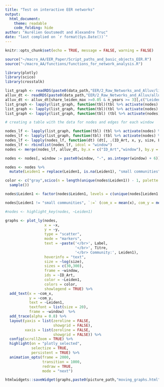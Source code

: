 ```yaml
---
title: "Test on interactive EER networks"
output: 
  html_document:
    theme: readable
    code_folding: hide
author: "Aurélien Goutsmedt and Alexandre Truc"
date: "last complied on `r format(Sys.Date())`"
---
```


```r
knitr::opts_chunk$set(echo = TRUE, message = FALSE, warning = FALSE)
```

```r
source("~/macro_AA/EER_Paper/Script_paths_and_basic_objects_EER.R")
source("~/macro_AA/functions/functions_for_network_analysis.R")
```

```r
library(plotly)
library(scico)
library(crosstalk)

list_graph <- readRDS(paste0(data_path,"EER/2_Raw_Networks_and_Alluv/list_networks.rds"))
alluv_dt <- readRDS(paste0(data_path,"EER/2_Raw_Networks_and_Alluv/alluv_dt.rds"))
alluv_dt <- alluv_dt[share_leiden_max >=0.05 & n_years >= 3][,c("Leiden1","Window","Id")]
list_graph <- lapply(list_graph, function(tbl)(tbl %>% activate(nodes) %>% mutate(Leiden_num = as.character(Leiden_num))))
list_graph <- lapply(list_graph, function(tbl)(tbl %>% activate(nodes) %>% mutate(size = replace(size, size == 0, 1))))
list_graph <- lapply(list_graph, function(tbl) (tbl %>% activate(nodes) %>% mutate(x = rescale(x, to = c(0,1000)), y = rescale(y, to = c(0,1000)))))

# creating a table with the data for nodes and edges for each window

nodes_lf <- lapply(list_graph, function(tbl) (tbl %>% activate(nodes) %>% mutate(x = rescale(x), y = rescale(y))))
nodes_lf <- lapply(list_graph, function(tbl) (tbl %>% activate(nodes) %>% as.data.table()))
nodes_lf <- lapply(nodes_lf, function(dt) (dt[, .(ID_Art, x, y, size, Leiden_num, Label, Titre, Nom_ISI)]))
nodes_lf <- rbindlist(nodes_lf, idcol = "window")
nodes <- merge(nodes_lf, alluv_dt, by.x = c("ID_Art","window"), by.y = c("Id","Window"), all.x = TRUE) 

nodes <- nodes[, window := paste0(window, "-", as.integer(window) + 6)][order(ID_Art, window)]

nodes <- nodes %>% 
  mutate(Leiden1 = replace(Leiden1, is.na(Leiden1), "small communities"))

color <- c("gray",scico(n = length(unique(nodes$Leiden1)) - 1, palette = "roma") %>% 
  sample())

nodes$Leiden1 <- factor(nodes$Leiden1, levels = c(unique(nodes[Leiden1 == "small communities"]$Leiden1), unique(nodes[Leiden1 != "small communities"]$Leiden1)))

nodes[Leiden1 != "small communities", `:=` (com_x = mean(x), com_y = mean(y)), by = c("Leiden1","window")]

#nodes <- highlight_key(nodes, ~Leiden1)

graphs <- plot_ly(nodes, 
                  x = ~x, 
                  y = ~y,
                  type = "scatter",
                  mode = "markers",
                  text = ~paste('</br>', Label,
                                '</br>', Titre,
                                '</br> Community:', Leiden1),
                  hoverinfo = "text",
                  size = ~log(size),
                  sizes = c(30,300),
                  frame = ~window,
                  ids = ~ID_Art,
                  color = ~Leiden1,
                  colors = color,
                  showlegend = TRUE) %>% 
  add_text(x = ~com_x,
           y = ~com_y,
           text = ~Leiden1,
           textfont = list(size = 20),
           frame = ~window)  %>% 
  add_trace(alpha = 0.8) %>% 
  layout(yaxis = list(zeroline = FALSE,
                      showgrid = FALSE),
         xaxis = list(zeroline = FALSE,
                      showgrid = FALSE)) %>% 
  config(scrollZoom = TRUE) %>% 
  highlight(on = "plotly_selected", 
            selectize = TRUE, 
            persistent = TRUE) %>% 
  animation_opts(frame = 2000,
                 transition = 1000,
                 redraw = TRUE,
                 mode = "next") 

htmlwidgets::saveWidget(graphs,paste0(picture_path,"moving_graphs.html"), selfcontained = TRUE)


```

